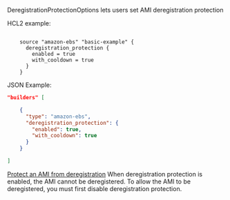 <!-- Code generated from the comments of the DeregistrationProtectionOptions struct in common/ami_config.go; DO NOT EDIT MANUALLY -->

DeregistrationProtectionOptions lets users set AMI deregistration protection

HCL2 example:

```hcl

	source "amazon-ebs" "basic-example" {
	  deregistration_protection {
	    enabled = true
	    with_cooldown = true
	  }
	}

```

JSON Example:

```json
"builders" [

	{
	  "type": "amazon-ebs",
	  "deregistration_protection": {
	    "enabled": true,
	    "with_cooldown": true
	  }
	}

]
```

[Protect an AMI from deregistration](https://docs.aws.amazon.com/AWSEC2/latest/UserGuide/ami-deregistration-protection.html)
When deregistration protection is enabled, the AMI cannot be deregistered.
To allow the AMI to be deregistered, you must first disable deregistration protection.

<!-- End of code generated from the comments of the DeregistrationProtectionOptions struct in common/ami_config.go; -->
